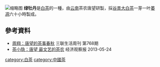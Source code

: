 {{not|白牡丹}}
{{Otheruses|other=名稱相近的條目|綠牡丹}}
[[File:綠牡丹白茶.jpg|缩略图]]
'''绿牡丹'''是[[白茶|白茶]]的一種，由[[云南|云南]]茶农唐望研製，採[[谷景大白茶|<nowiki>谷</nowiki>景大白茶]]一芽一叶[[萎凋|萎凋]]六十小時製成。

==參考資料==
*[https://www.douban.com/group/topic/47837362/ 周翔：唐望的茶事春秋] 三联生活周刊 第768期 
*[http://www.eeo.com.cn/2013/0524/244495.shtml 茶小隐：唐望 最文艺的茶农] {{Wayback|url=http://www.eeo.com.cn/2013/0524/244495.shtml |date=20160531074033 }}经济观察报 2013-05-24
{{Stub}}
[[category:白茶|category:白茶]]
[[category:中國茶|category:中國茶]]